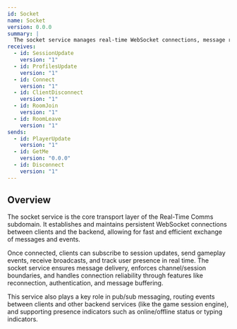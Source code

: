 ```yaml
---
id: Socket
name: Socket
version: 0.0.0
summary: |
  The socket service manages real-time WebSocket connections, message routing, and presence tracking for all connected clients. It enables low-latency, bidirectional communication essential for live multiplayer sessions.
receives:
  - id: SessionUpdate
    version: "1"
  - id: ProfilesUpdate
    version: "1"
  - id: Connect
    version: "1"
  - id: ClientDisconnect
    version: "1"
  - id: RoomJoin
    version: "1"
  - id: RoomLeave
    version: "1"
sends:
  - id: PlayerUpdate
    version: "1"
  - id: GetMe
    version: "0.0.0"
  - id: Disconnect
    version: "1"
---
```


## Overview

The socket service is the core transport layer of the Real-Time Comms subdomain.
It establishes and maintains persistent WebSocket connections between clients and the backend, allowing for fast and efficient exchange of messages and events.

Once connected, clients can subscribe to session updates, send gameplay events, receive broadcasts, and track user presence in real time.
The socket service ensures message delivery, enforces channel/session boundaries, and handles connection reliability through features like reconnection, authentication, and message buffering.

This service also plays a key role in pub/sub messaging, routing events between clients and other backend services (like the game session engine), and supporting presence indicators such as online/offline status or typing indicators.

<NodeGraph />
